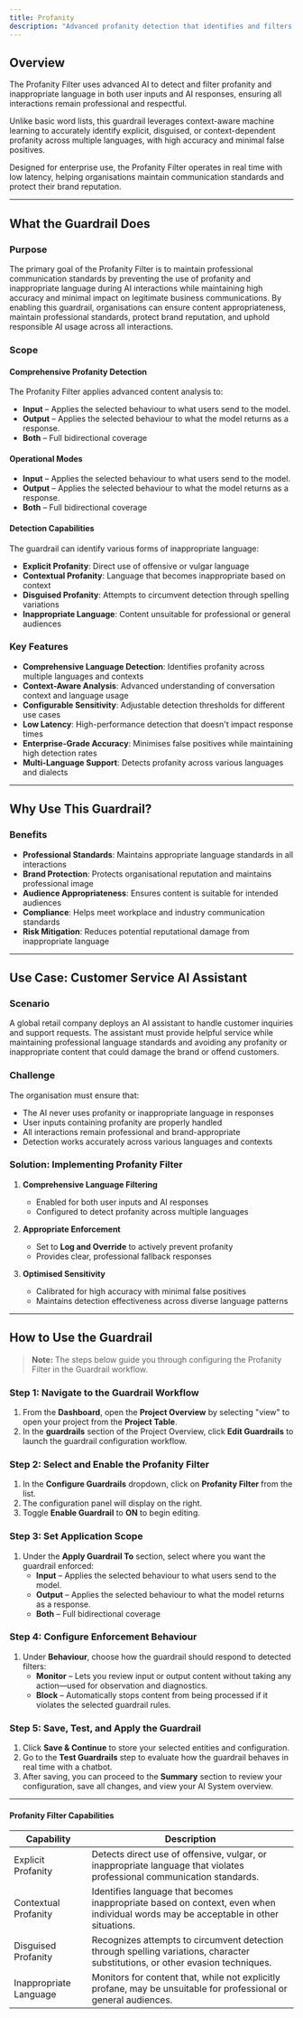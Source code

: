```yaml
---
title: Profanity
description: "Advanced profanity detection that identifies and filters inappropriate language to maintain professional communication standards."
---
```


## Overview

The Profanity Filter uses advanced AI to detect and filter profanity and inappropriate language in both user inputs and AI responses, ensuring all interactions remain professional and respectful.

Unlike basic word lists, this guardrail leverages context-aware machine learning to accurately identify explicit, disguised, or context-dependent profanity across multiple languages, with high accuracy and minimal false positives.

Designed for enterprise use, the Profanity Filter operates in real time with low latency, helping organisations maintain communication standards and protect their brand reputation.

---

## What the Guardrail Does

### Purpose

The primary goal of the Profanity Filter is to maintain professional communication standards by preventing the use of profanity and inappropriate language during AI interactions while maintaining high accuracy and minimal impact on legitimate business communications. By enabling this guardrail, organisations can ensure content appropriateness, maintain professional standards, protect brand reputation, and uphold responsible AI usage across all interactions.

### Scope

#### Comprehensive Profanity Detection

The Profanity Filter applies advanced content analysis to:

- **Input** – Applies the selected behaviour to what users send to the model.
- **Output** – Applies the selected behaviour to what the model returns as a response.
- **Both** – Full bidirectional coverage

#### Operational Modes

- **Input** – Applies the selected behaviour to what users send to the model.
- **Output** – Applies the selected behaviour to what the model returns as a response.
- **Both** – Full bidirectional coverage

#### Detection Capabilities

The guardrail can identify various forms of inappropriate language:

- **Explicit Profanity**: Direct use of offensive or vulgar language
- **Contextual Profanity**: Language that becomes inappropriate based on context
- **Disguised Profanity**: Attempts to circumvent detection through spelling variations
- **Inappropriate Language**: Content unsuitable for professional or general audiences

### Key Features

- **Comprehensive Language Detection**: Identifies profanity across multiple languages and contexts
- **Context-Aware Analysis**: Advanced understanding of conversation context and language usage
- **Configurable Sensitivity**: Adjustable detection thresholds for different use cases
- **Low Latency**: High-performance detection that doesn't impact response times
- **Enterprise-Grade Accuracy**: Minimises false positives while maintaining high detection rates
- **Multi-Language Support**: Detects profanity across various languages and dialects

---

## Why Use This Guardrail?

### Benefits

- **Professional Standards**: Maintains appropriate language standards in all interactions
- **Brand Protection**: Protects organisational reputation and maintains professional image
- **Audience Appropriateness**: Ensures content is suitable for intended audiences
- **Compliance**: Helps meet workplace and industry communication standards
- **Risk Mitigation**: Reduces potential reputational damage from inappropriate language

---

## Use Case: Customer Service AI Assistant

### Scenario

A global retail company deploys an AI assistant to handle customer inquiries and support requests. The assistant must provide helpful service while maintaining professional language standards and avoiding any profanity or inappropriate content that could damage the brand or offend customers.

### Challenge

The organisation must ensure that:

- The AI never uses profanity or inappropriate language in responses
- User inputs containing profanity are properly handled
- All interactions remain professional and brand-appropriate
- Detection works accurately across various languages and contexts

### Solution: Implementing Profanity Filter

1. **Comprehensive Language Filtering**  
   - Enabled for both user inputs and AI responses
   - Configured to detect profanity across multiple languages

2. **Appropriate Enforcement**  
   - Set to **Log and Override** to actively prevent profanity
   - Provides clear, professional fallback responses

3. **Optimised Sensitivity**  
   - Calibrated for high accuracy with minimal false positives
   - Maintains detection effectiveness across diverse language patterns

---

## How to Use the Guardrail

> **Note:** The steps below guide you through configuring the Profanity Filter in the Guardrail workflow.

### Step 1: Navigate to the Guardrail Workflow

1. From the **Dashboard**, open the **Project Overview** by selecting "view" to open your project from the **Project Table**.
2. In the **guardrails** section of the Project Overview, click **Edit Guardrails** to launch the guardrail configuration workflow.

### Step 2: Select and Enable the Profanity Filter

1. In the **Configure Guardrails** dropdown, click on **Profanity Filter** from the list.
2. The configuration panel will display on the right.
3. Toggle **Enable Guardrail** to **ON** to begin editing.

### Step 3: Set Application Scope

1. Under the **Apply Guardrail To** section, select where you want the guardrail enforced:
   - **Input** – Applies the selected behaviour to what users send to the model.
   - **Output** – Applies the selected behaviour to what the model returns as a response.
   - **Both** – Full bidirectional coverage


### Step 4: Configure Enforcement Behaviour

1. Under **Behaviour**, choose how the guardrail should respond to detected filters:
   - **Monitor** – Lets you review input or output content without taking any action—used for observation and diagnostics.
   - **Block** – Automatically stops content from being processed if it violates the selected guardrail rules.


### Step 5: Save, Test, and Apply the Guardrail

1. Click **Save & Continue** to store your selected entities and configuration.
2. Go to the **Test Guardrails** step to evaluate how the guardrail behaves in real time with a chatbot.
3. After saving, you can proceed to the **Summary** section to review your configuration, save all changes, and view your AI System overview.

---

#### Profanity Filter Capabilities

| Capability | Description |
|------------|-------------|
| Explicit Profanity | Detects direct use of offensive, vulgar, or inappropriate language that violates professional communication standards. |
| Contextual Profanity | Identifies language that becomes inappropriate based on context, even when individual words may be acceptable in other situations. |
| Disguised Profanity | Recognizes attempts to circumvent detection through spelling variations, character substitutions, or other evasion techniques. |
| Inappropriate Language | Monitors for content that, while not explicitly profane, may be unsuitable for professional or general audiences. |